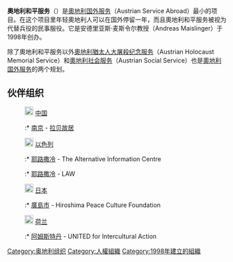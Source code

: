 {{Unreferenced|time=2021-02-24T11:27:50+00:00}}
{{Infobox Organization
| name = 奧地利和平服务
| formation = 1998年
| headquarters = [[奥地利|奥地利]][[蒂罗尔|蒂罗尔省]][[因斯布鲁克|因斯布鲁克市]]
| type = [[非政府组织|非政府组织]] (NGO)
| founder = 安德里亚斯·麦斯令尔 (Andreas Maislinger)
| website = [http://friedensdienst.auslandsdienst.at/]
}}
'''奧地利和平服务'''（{{lang-de|Friedensdienst}}）是[[奧地利国外服务|奧地利国外服务]]（Austrian Service Abroad）最小的项目。在这个项目里年轻奧地利人可以在国外停留一年，而且奧地利和平服务被视为代替兵役的民事服役。它是安德里亚斯·麦斯令尔教授（Andreas Maislinger）于1998年创办。

除了奧地利和平服务以外[[奧地利猶太人大屠殺纪念服务|奧地利猶太人大屠殺纪念服务]]（Austrian Holocaust Memorial Service）和[[奧地利社会服务|奧地利社会服务]]（Austrian Social Service）也是[[奧地利国外服务|奧地利国外服务]]的两个规划。

== 伙伴组织 ==
:[[File:Flag_of_the_People's_Republic_of_China.svg|20px]] [[中国|中国]] 
::* [[南京|南京]] - [[拉贝故居|拉贝故居]]

:[[File:Flag_of_Israel.svg|20px]] [[以色列|以色列]]
::* [[耶路撒冷|耶路撒冷]] - The Alternative Information Centre
::* [[耶路撒冷|耶路撒冷]] - LAW

:[[File:Flag_of_Japan.svg|20px]] [[日本|日本]]
::* [[廣島市|廣島市]] - Hiroshima Peace Culture Foundation

:[[File:Flag_of_the_Netherlands.svg|20px]] [[荷兰|荷兰]]
::* [[阿姆斯特丹|阿姆斯特丹]] - UNITED for Intercultural Action


{{Austria-stub}}
[[Category:奥地利组织|Category:奥地利组织]]
[[Category:人權組織|Category:人權組織]]
[[Category:1998年建立的組織|Category:1998年建立的組織]]
